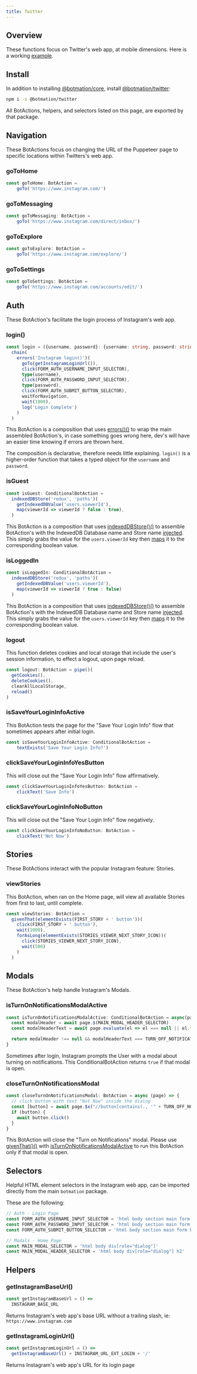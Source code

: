 ```yaml
---
title: Twitter
---
```


## Overview

These functions focus on Twitter's web app, at mobile dimensions. Here is a working [example](https://github.com/mrWh1te/Botmation/blob/master/apps/bot-twitter).


## Install

In addition to installing [@botmation/core](/install), install [@botmation/twitter](https://www.npmjs.com/package/@botmation/twitter):
```bash
npm i -s @botmation/twitter
```

All BotActions, helpers, and selectors listed on this page, are exported by that package.

## Navigation

These BotActions focus on changing the URL of the Puppeteer page to specific locations within Twitters's web app.

### goToHome

```typescript
const goToHome: BotAction =
    goTo('https://www.instagram.com/')
```

### goToMessaging

```typescript
const goToMessaging: BotAction =
    goTo('https://www.instagram.com/direct/inbox/')
```

### goToExplore

```typescript
const goToExplore: BotAction =
    goTo('https://www.instagram.com/explore/')
```

### goToSettings

```typescript
const goToSettings: BotAction =
    goTo('https://www.instagram.com/accounts/edit/')
```

## Auth

These BotAction's facilitate the login process of Instagram's web app.

### login()
```typescript
const login = ({username, password}: {username: string, password: string}): BotAction =>
  chain(
    errors('Instagram login()')(
      goTo(getInstagramLoginUrl()),
      click(FORM_AUTH_USERNAME_INPUT_SELECTOR),
      type(username),
      click(FORM_AUTH_PASSWORD_INPUT_SELECTOR),
      type(password),
      click(FORM_AUTH_SUBMIT_BUTTON_SELECTOR),
      waitForNavigation,
      wait(1000),
      log('Login Complete')
    )
  )
```
This BotAction is a composition that uses [errors()()](/api/errors#errors) to wrap the main assembled BotAction's, in case something goes wrong here, dev's will have an easier time knowing if errors are thrown here.

The composition is declarative, therefore needs little explaining. `login()` is a higher-order function that takes a typed object for the `username` and `password`.

### isGuest
```typescript
const isGuest: ConditionalBotAction =
  indexedDBStore('redux', 'paths')(
    getIndexedDBValue('users.viewerId'),
    map(viewerId => viewerId ? false : true),
  )
```
This BotAction is a composition that uses [indexedDBStore()()](/api/indexed-db#indexeddbstore) to assemble BotAction's with the IndexedDB Database name and Store name [injected](/topic/injects). This simply grabs the value for the `users.viewerId` key then [maps](/api/pipe#map) it to the corresponding boolean value.

### isLoggedIn
```typescript
const isLoggedIn: ConditionalBotAction =
  indexedDBStore('redux', 'paths')(
    getIndexedDBValue('users.viewerId'),
    map(viewerId => viewerId ? true : false)
  )
```
This BotAction is a composition that uses [indexedDBStore()()](/api/indexed-db#indexeddbstore) to assemble BotAction's with the IndexedDB Database name and Store name [injected](/topic/injects). This simply grabs the value for the `users.viewerId` key then [maps](/api/pipe#map) it to the corresponding boolean value.

### logout

This function deletes cookies and local storage that include the user's session information, to effect a logout, upon page reload.

```typescript
const logout: BotAction = pipe()(
  getCookies(),
  deleteCookies(),
  clearAllLocalStorage,
  reload()
)
```

### isSaveYourLoginInfoActive

This BotAction tests the page for the "Save Your Login Info" flow that sometimes appears after initial login.

```typescript
const isSaveYourLoginInfoActive: ConditionalBotAction =
    textExists('Save Your Login Info?')
```

### clickSaveYourLoginInfoYesButton

This will close out the "Save Your Login Info" flow affirmatively.

```typescript
const clickSaveYourLoginInfoYesButton: BotAction =
    clickText('Save Info')
```

### clickSaveYourLoginInfoNoButton

This will close out the "Save Your Login Info" flow negatively.

```typescript
const clickSaveYourLoginInfoNoButton: BotAction =
    clickText('Not Now')
```

## Stories

These BotActions interact with the popular Instagram feature: Stories.

### viewStories

This BotAction, when ran on the Home page, will view all available Stories from first to last, until complete.

```typescript
const viewStories: BotAction =
  givenThat(elementExists(FIRST_STORY + ' button'))(
    click(FIRST_STORY + ' button'),
    wait(1000),
    forAsLong(elementExists(STORIES_VIEWER_NEXT_STORY_ICON))(
      click(STORIES_VIEWER_NEXT_STORY_ICON),
      wait(500)
    )
  )
```

## Modals

These BotAction's help handle Instagram's Modals.

### isTurnOnNotificationsModalActive
```typescript
const isTurnOnNotificationsModalActive: ConditionalBotAction = async(page) => {
  const modalHeader = await page.$(MAIN_MODAL_HEADER_SELECTOR)
  const modalHeaderText = await page.evaluate(el => el === null || el.textContent === null ? '' : el.textContent, modalHeader)

  return modalHeader !== null && modalHeaderText === TURN_OFF_NOTIFICATIONS_MODAL_HEADER_TEXT
}
```
Sometimes after login, Instagram prompts the User with a modal about turning on notifications. This ConditionalBotAction returns `true` if that modal is open.

### closeTurnOnNotificationsModal
```typescript
const closeTurnOnNotificationsModal: BotAction = async (page) => {
  // click button with text "Not Now" inside the dialog
  const [button] = await page.$x("//button[contains(., '" + TURN_OFF_NOTIFICATIONS_BUTTON_LABEL + "')]")
  if (button) {
    await button.click()
  }
}
```
This BotAction will close the "Turn on Notifications" modal. Please use [givenThat()()](/api/branching#given-that) with [isTurnOnNotificationsModalActive](/sites/instagram#isturnonnotificationsmodalactive-conditionalbotaction) to run this BotAction only if that modal is open.

## Selectors

Helpful HTML element selectors in the Instagram web app, can be imported directly from the main `botmation` package.

These are the following:
```typescript
// Auth - Login Page
const FORM_AUTH_USERNAME_INPUT_SELECTOR = 'html body section main form input[name="username"]'
const FORM_AUTH_PASSWORD_INPUT_SELECTOR = 'html body section main form input[name="password"]'
const FORM_AUTH_SUBMIT_BUTTON_SELECTOR = 'html body section main form button[type="submit"]'

// Modals - Home Page
const MAIN_MODAL_SELECTOR = 'html body div[role="dialog"]'
const MAIN_MODAL_HEADER_SELECTOR = 'html body div[role="dialog"] h2'
```

## Helpers

### getInstagramBaseUrl()
```typescript
const getInstagramBaseUrl = () =>
  INSTAGRAM_BASE_URL
```
Returns Instagram's web app's base URL without a trailing slash, ie: `https://www.instagram.com`

### getInstagramLoginUrl()
```typescript
const getInstagramLoginUrl = () =>
  getInstagramBaseUrl() + INSTAGRAM_URL_EXT_LOGIN + '/'
```
Returns Instagram's web app's URL for its login page